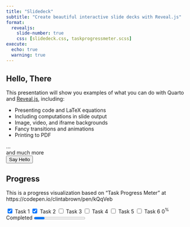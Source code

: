 ```yaml
---
title: "Slidedeck"
subtitle: "Create beautiful interactive slide decks with Reveal.js"
format:
  revealjs: 
    slide-number: true
    css: [slidedeck.css, taskprogressmeter.scss]
execute:
  echo: true
  warning: true    
---
```


## Hello, There

This presentation will show you examples of what you can do with Quarto and [Reveal.js](https://revealjs.com), including:

-   Presenting code and LaTeX equations
-   Including computations in slide output
-   Image, video, and iframe backgrounds
-   Fancy transitions and animations
-   Printing to PDF

...<div class="foo">and much more</div>

<form>  
  <input type="button" value="Say Hello" onclick="msg()"/>  
</form> 

<script type="text/javascript">
  function msg(){  
    alert("Hello, Local Slidedeck Script!");  
  }
</script>  

<script type="text/javascript" src="https://raw.githubusercontent.com/vanHeemstraSystems/quarto-revealjs/main/slidedeck.js"></script>

## Progress

This is a progress visualization based on "Task Progress Meter" at https://codepen.io/clintabrown/pen/kQqVeb

<form>
    <div class="prog"></div>
    <input type="checkbox" name="progress-tasks" id="progress-task1" value="Task 1" checked required>
    <label for="progress-task1" class="progress-task">Task 1</label>
    <input type="checkbox" name="progress-tasks" id="progress-task2" value="Task 2" checked required>
    <label for="progress-task2" class="progress-task">Task 2</label>
    <input type="checkbox" name="progress-tasks" id="progress-task3" value="Task 3" required>
    <label for="progress-task3" class="progress-task">Task 3</label>
    <input type="checkbox" name="progress-tasks" id="progress-task4" value="Task 4" required>
    <label for="progress-task4" class="progress-task">Task 4</label>
    <input type="checkbox" name="progress-tasks" id="progress-task5" value="Task 5" required>
    <label for="progress-task5" class="progress-task">Task 5</label>
    <input type="checkbox" name="progress-tasks" id="progress-task6" value="Task 6" required>
    <label for="progress-task6" class="progress-task">Task 6</label>
    <label for="progress-tasks-percentage" class="progress-tasks-completed"><span>0</span><sup>%</sup> Completed</label>
    <progress id="progress-tasks-percentage" name="progress-tasks-percentage" min="0" max="100"></progress>
</form>

<script type="text/javascript">
  // JS updates <progress> element and .prog pie radius
var checkbox = document.getElementsByName('progress-tasks'),
	checkboxLen = checkbox.length,
	checkboxChecked = [],
	i,
	meter = document.getElementsByName('progress-tasks-percentage')[0],
	meterLabel = document.querySelector('.progress-tasks-completed'),
	meterCurrVal,
	progRadius = document.querySelector('.prog'),
	progRadiusPie,
	deg;

function updateProgressVal () {
  meterCurrVal = Math.floor((checkboxChecked.length / checkboxLen) * 100);	
  meter.setAttribute('value', meterCurrVal);
  meterLabel.getElementsByTagName('span')[0].innerHTML = meterCurrVal;

  progRadius.innerHTML = '<div class="percent"></div><div id="slice"' + (meterCurrVal > 50 ? ' class="gt50"' : '') + '><div class="pie"></div>' + (meterCurrVal > 50 ? '<div class="pie fill"></div>' : '') + '</div>';

  deg = (360 / 100) * meterCurrVal;
  progRadiusPie = document.querySelector('#slice .pie');
  progRadiusPie.style.mozTransform = 'rotate(' + deg + 'deg)';
  progRadiusPie.style.webkitTransform = 'rotate(' + deg + 'deg)';
  progRadiusPie.style.oTransform = 'rotate(' + deg + 'deg)';
  progRadiusPie.style.msTransform = 'rotate(' + deg + 'deg)';
  progRadiusPie.style.transform = 'rotate(' + deg + 'deg)';
}

for (i = 0; i < checkboxLen; i++) {
  if (checkbox[i].checked) {
     checkboxChecked.push(checkbox[i]);
  }

  checkbox[i].onchange = function () {
	(this.checked) ? checkboxChecked.push(this) : checkboxChecked.splice(checkboxChecked.indexOf(this), 1);	
	updateProgressVal();  
  }
}

updateProgressVal();
</script>
